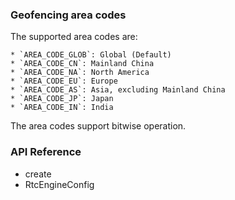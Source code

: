 <PlatformWrapper platform="android">

### Geofencing area codes

The supported area codes are:

    * `AREA_CODE_GLOB`: Global (Default)
    * `AREA_CODE_CN`: Mainland China
    * `AREA_CODE_NA`: North America
    * `AREA_CODE_EU`: Europe
    * `AREA_CODE_AS`: Asia, excluding Mainland China
    * `AREA_CODE_JP`: Japan
    * `AREA_CODE_IN`: India

The area codes support bitwise operation.

### API Reference

* <Link to = "{{global.API_REF_ANDROID_ROOT_VOICE_SDK}}/class_irtcengine.html#api_create2">create</Link>
* <Link to = "{{global.API_REF_ANDROID_ROOT_VOICE_SDK}}/rtc_api_data_type.html#class_rtcengineconfig_ng">RtcEngineConfig</Link>
</PlatformWrapper>
